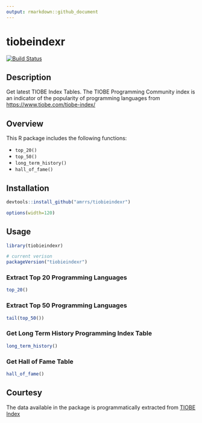 ```yaml
---
output: rmarkdown::github_document
---
```


# tiobeindexr

[![Build Status](https://travis-ci.org/amrrs/tiobeindexr.svg?branch=master)](https://travis-ci.org/amrrs/tiobeindexr) 

## Description

Get latest TIOBE Index Tables. The TIOBE Programming Community index is an indicator of the popularity of programming languages from <https://www.tiobe.com/tiobe-index/>

## Overview

This R package includes the following functions:

* `top_20()`
* `top_50()`
* `long_term_history()`
* `hall_of_fame()`

## Installation

```r
devtools::install_github("amrrs/tiobieindexr")
```

```r
options(width=120)
```

## Usage

```r
library(tiobieindexr)

# current verison
packageVersion("tiobieindexr")

```

### Extract Top 20 Programming Languages

```r
top_20()
```

### Extract Top 50 Programming Languages

```r
tail(top_50())
```

### Get Long Term History Programming Index Table

```r
long_term_history()
```

### Get Hall of Fame Table

```r
hall_of_fame()
```


## Courtesy

The data available in the package is programmatically extracted from 
[TIOBE Index](https://www.tiobe.com/tiobe-index/)
